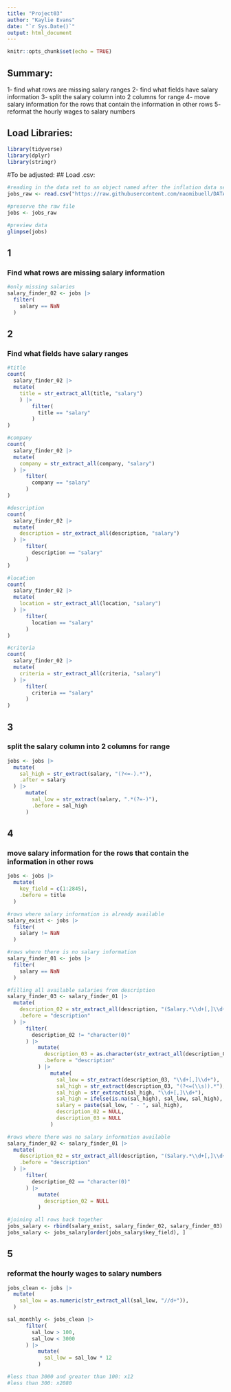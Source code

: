 ```yaml
---
title: "Project03"
author: "Kaylie Evans"
date: "`r Sys.Date()`"
output: html_document
---
```


```r
knitr::opts_chunk$set(echo = TRUE)
```

## Summary:
1- find what rows are missing salary ranges 
2- find what fields have salary information
3- split the salary column into 2 columns for range
4- move salary information for the rows that contain the information in other rows
5- reformat the hourly wages to salary numbers


## Load Libraries:
```r
library(tidyverse)
library(dplyr)
library(stringr)
```


#To be adjusted:
## Load .csv:
```r
#reading in the data set to an object named after the inflation data set (infl)
jobs_raw <- read.csv("https://raw.githubusercontent.com/naomibuell/DATA607_Project3/main/linkedin-jobs-usa.csv", sep = ',')

#preserve the raw file
jobs <- jobs_raw

#preview data
glimpse(jobs)
```


## 1
### Find what rows are missing salary information
```r
#only missing salaries
salary_finder_02 <- jobs |> 
  filter(
    salary == NaN
  ) 
```


## 2
### Find what fields have salary ranges 
```r
#title
count(
  salary_finder_02 |>
  mutate(
    title = str_extract_all(title, "salary") 
    ) |>
        filter(
          title == "salary"
        )
)

#company
count(
  salary_finder_02 |>
  mutate(
    company = str_extract_all(company, "salary") 
  ) |>
      filter(
        company == "salary"
      )
)

#description
count(
  salary_finder_02 |>
  mutate(
    description = str_extract_all(description, "salary") 
  ) |>
      filter(
        description == "salary"
      )
)

#location
count(
  salary_finder_02 |>
  mutate(
    location = str_extract_all(location, "salary") 
  ) |>
      filter(
        location == "salary"
      )
)

#criteria
count(
  salary_finder_02 |>
  mutate(
    criteria = str_extract_all(criteria, "salary") 
  ) |>
      filter(
        criteria == "salary"
      )
)
```

## 3
### split the salary column into 2 columns for range
```r
jobs <- jobs |>
  mutate(
    sal_high = str_extract(salary, "(?<=-).*"),
    .after = salary
  ) |>
      mutate(
        sal_low = str_extract(salary, ".*(?=-)"),
        .before = sal_high
      ) 
```


## 4
### move salary information for the rows that contain the information in other rows
```r
jobs <- jobs |> 
  mutate(
    key_field = c(1:2845),
    .before = title
  ) 

#rows where salary information is already available
salary_exist <- jobs |> 
  filter(
    salary != NaN
  ) 

#rows where there is no salary information
salary_finder_01 <- jobs |> 
  filter(
    salary == NaN
  ) 

#filling all available salaries from description
salary_finder_03 <- salary_finder_01 |>
  mutate(
    description_02 = str_extract_all(description, "(Salary.*\\d+[,]\\d+)|(salary.*\\d+[,]\\d+)"),
    .before = "description"
  ) |>
      filter(
        description_02 != "character(0)"
      ) |> 
          mutate(
            description_03 = as.character(str_extract_all(description_02, "\\d+[,]\\d+")),
            .before = "description"
          ) |>
              mutate(
                sal_low = str_extract(description_03, "\\d+[,]\\d+"),
                sal_high = str_extract(description_03, "(?<=(\\s)).*"),
                sal_high = str_extract(sal_high, "\\d+[,]\\d+"),
                sal_high = ifelse(is.na(sal_high), sal_low, sal_high),
                salary = paste(sal_low, " - ", sal_high),
                description_02 = NULL,
                description_03 = NULL
              )

#rows where there was no salary information available
salary_finder_02 <- salary_finder_01 |>
  mutate(
    description_02 = str_extract_all(description, "(Salary.*\\d+[,]\\d+)|(salary.*\\d+[,]\\d+)"),
    .before = "description"
  ) |>
      filter(
        description_02 == "character(0)"
      ) |>
          mutate(
            description_02 = NULL
          )

#joining all rows back together
jobs_salary <- rbind(salary_exist, salary_finder_02, salary_finder_03)
jobs_salary <- jobs_salary[order(jobs_salary$key_field), ]
```


## 5
### reformat the hourly wages to salary numbers
```r
jobs_clean <- jobs |>
  mutate(
    sal_low = as.numeric(str_extract_all(sal_low, "//d+")),
  ) 

sal_monthly <- jobs_clean |>
      filter(
        sal_low > 100,
        sal_low < 3000
      ) |>
          mutate(
            sal_low = sal_low * 12
          )

#less than 3000 and greater than 100: x12
#less than 300: x2080
```
